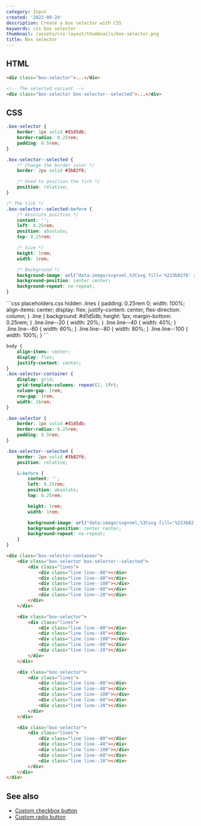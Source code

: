 ```yaml
---
category: Input
created: '2022-09-24'
description: Create a box selector with CSS
keywords: css box selector
thumbnail: /assets/css-layout/thumbnails/box-selector.png
title: Box selector
---
```


## HTML

```html index.html
<div class="box-selector">...</div>

<!-- The selected variant -->
<div class="box-selector box-selector--selected">...</div>
```

## CSS

```css styles.css
.box-selector {
    border: 1px solid #d1d5db;
    border-radius: 0.25rem;
    padding: 0.5rem;
}

.box-selector--selected {
    /* Change the border color */
    border: 2px solid #3b82f6;

    /* Used to position the tick */
    position: relative;
}

/* The tick */
.box-selector--selected:before {
    /* Absolute position */
    content: '';
    left: 0.25rem;
    position: absolute;
    top: 0.25rem;

    /* Size */
    height: 1rem;
    width: 1rem;

    /* Background */
    background-image: url("data:image/svg+xml,%3Csvg fill='%233b82f6' xmlns='http://www.w3.org/2000/svg' viewBox='0 0 24 24' %3E%3Cpath d='M12 2C6.48 2 2 6.48 2 12s4.48 10 10 10 10-4.48 10-10S17.52 2 12 2zm-2 15l-5-5 1.41-1.41L10 14.17l7.59-7.59L19 8l-9 9z'%3E%3C/path%3E%3C/svg%3E");
    background-position: center center;
    background-repeat: no-repeat;
}
```

<Playground>
```css placeholders.css hidden
.lines {
    padding: 0.25rem 0;
    width: 100%;
    align-items: center;
    display: flex;
    justify-content: center;
    flex-direction: column;
}
.line {
    background: #d1d5db;
    height: 1px;
    margin-bottom: 0.25rem;
}
.line.line--20 {
    width: 20%;
}
.line.line--40 {
    width: 40%;
}
.line.line--60 {
    width: 60%;
}
.line.line--80 {
    width: 80%;
}
.line.line--100 {
    width: 100%;
}
```

```css styles.css hidden
body {
    align-items: center;
    display: flex;
    justify-content: center;
}
.box-selector-container {
    display: grid;
    grid-template-columns: repeat(2, 1fr);
    column-gap: 1rem;
    row-gap: 1rem;
    width: 16rem;
}

.box-selector {
    border: 1px solid #d1d5db;
    border-radius: 0.25rem;
    padding: 0.5rem;
}

.box-selector--selected {
    border: 2px solid #3b82f6;
    position: relative;

    &:before {
        content: '';
        left: 0.25rem;
        position: absolute;
        top: 0.25rem;

        height: 1rem;
        width: 1rem;

        background-image: url("data:image/svg+xml,%3Csvg fill='%233b82f6' xmlns='http://www.w3.org/2000/svg' viewBox='0 0 24 24' %3E%3Cpath d='M12 2C6.48 2 2 6.48 2 12s4.48 10 10 10 10-4.48 10-10S17.52 2 12 2zm-2 15l-5-5 1.41-1.41L10 14.17l7.59-7.59L19 8l-9 9z'%3E%3C/path%3E%3C/svg%3E");
        background-position: center center;
        background-repeat: no-repeat;
    }
}
```

```html index.html hidden
<div class="box-selector-container">
    <div class="box-selector box-selector--selected">
        <div class="lines">
            <div class="line line--80"></div>
            <div class="line line--40"></div>
            <div class="line line--100"></div>
            <div class="line line--60"></div>
            <div class="line line--20"></div>
        </div>
    </div>

    <div class="box-selector">
        <div class="lines">
            <div class="line line--80"></div>
            <div class="line line--40"></div>
            <div class="line line--100"></div>
            <div class="line line--60"></div>
            <div class="line line--20"></div>
        </div>
    </div>

    <div class="box-selector">
        <div class="lines">
            <div class="line line--80"></div>
            <div class="line line--40"></div>
            <div class="line line--100"></div>
            <div class="line line--60"></div>
            <div class="line line--20"></div>
        </div>
    </div>

    <div class="box-selector">
        <div class="lines">
            <div class="line line--80"></div>
            <div class="line line--40"></div>
            <div class="line line--100"></div>
            <div class="line line--60"></div>
            <div class="line line--20"></div>
        </div>
    </div>
</div>
```
</Playground>

## See also

-   [Custom checkbox button](https://phuoc.ng/collection/css-layout/custom-checkbox-button/)
-   [Custom radio button](https://phuoc.ng/collection/css-layout/custom-radio-button/)
